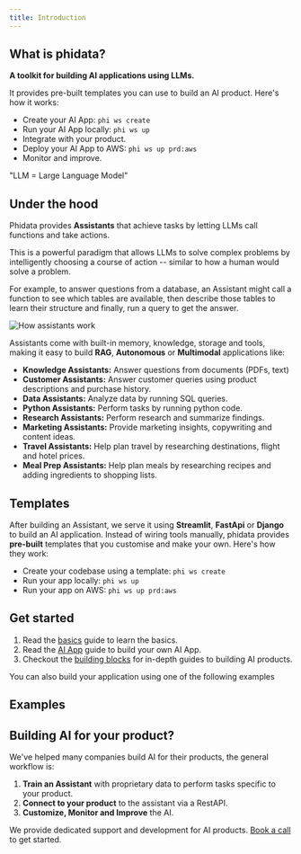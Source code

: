 ```yaml
---
title: Introduction
---
```


## What is phidata?

**A toolkit for building AI applications using LLMs.**

It provides pre-built templates you can use to build an AI product. Here's how it works:

- Create your AI App: `phi ws create`
- Run your AI App locally: `phi ws up`
- Integrate with your product.
- Deploy your AI App to AWS: `phi ws up prd:aws`
- Monitor and improve.

<p className="hidden">"LLM = Large Language Model"</p>

## Under the hood

Phidata provides **Assistants** that achieve tasks by letting LLMs call functions and take actions.

This is a powerful paradigm that allows LLMs to solve complex problems by intelligently choosing a course of action -- similar to how a human would solve a problem.

For example, to answer questions from a database, an Assistant might call a function to see which tables are available, then describe those tables to learn their structure and finally, run a query to get the answer.

![How assistants work](/images/how-assistants-work.png)

Assistants come with built-in memory, knowledge, storage and tools, making it easy to build **RAG**, **Autonomous** or **Multimodal** applications like:

- **Knowledge Assistants:** Answer questions from documents (PDFs, text)
- **Customer Assistants:** Answer customer queries using product descriptions and purchase history.
- **Data Assistants:** Analyze data by running SQL queries.
- **Python Assistants:** Perform tasks by running python code.
- **Research Assistants:** Perform research and summarize findings.
- **Marketing Assistants:** Provide marketing insights, copywriting and content ideas.
- **Travel Assistants:** Help plan travel by researching destinations, flight and hotel prices.
- **Meal Prep Assistants:** Help plan meals by researching recipes and adding ingredients to shopping lists.

## Templates

After building an Assistant, we serve it using **Streamlit**, **FastApi** or **Django** to build an AI application. Instead of wiring tools manually, phidata provides **pre-built** templates that you customise and make your own. Here's how they work:

- Create your codebase using a template: `phi ws create`
- Run your app locally: `phi ws up`
- Run your app on AWS: `phi ws up prd:aws`

## Get started

1. Read the [basics](/basics) guide to learn the basics.
2. Read the [AI App](/ai-app/run-local) guide to build your own AI App.
3. Checkout the [building blocks](/blocks/overview) for in-depth guides to building AI products.

You can also build your application using one of the following examples

## Examples

<Snippet file="examples.mdx" />

## Building AI for your product?

We've helped many companies build AI for their products, the general workflow is:

1. **Train an Assistant** with proprietary data to perform tasks specific to your product.
2. **Connect to your product** to the assistant via a RestAPI.
3. **Customize, Monitor and Improve** the AI.

We provide dedicated support and development for AI products. [Book a call](https://cal.com/phidata/intro) to get started.
